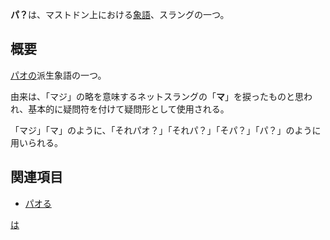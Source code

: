 {{Infobox word|Name = パ}}
'''パ？'''は、マストドン上における[[象語]]、スラングの一つ。

== 概要 ==
[[パオる|パオ]]の派生象語の一つ。

由来は、「マジ」の略を意味するネットスラングの「'''マ'''」を捩ったものと思われ、基本的に疑問符を付けて疑問形として使用される。

「マジ」「マ」のように、「それパオ？」「それパ？」「そパ？」「パ？」のように用いられる。

== 関連項目 ==
* [[パオる]]

[[カテゴリ:象語|は]]